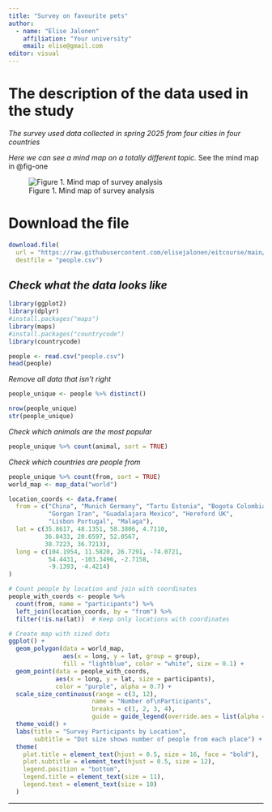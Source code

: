 ```yaml
---
title: "Survey on favourite pets"
author: 
  - name: "Elise Jalonen"
    affiliation: "Your university"
    email: elise@gmail.com
editor: visual
---
```


# The description of the data used in the study

*The survey used data collected in spring 2025 from four cities in four countries*

*Here we can see a mind map on a totally different topic.* See the mind map in @fig-one

![Figure 1. Mind map of survey analysis](images/Untitled-2025-09-09-1234-01.png){#fig-one}

# Download the file

```r
download.file(
  url = "https://raw.githubusercontent.com/elisejalonen/eitcourse/main/people.csv",
  destfile = "people.csv")
```

## *Check what the data looks like*

```r
library(ggplot2)
library(dplyr)
#install.packages("maps")
library(maps)
#install.packages("countrycode")
library(countrycode)

people <- read.csv("people.csv")
head(people)
```

*Remove all data that isn't right*

```r
people_unique <- people %>% distinct()

nrow(people_unique)
str(people_unique)
```

*Check which animals are the most popular*

```r
people_unique %>% count(animal, sort = TRUE)
```

*Check which countries are people from*

```r
people_unique %>% count(from, sort = TRUE)
world_map <- map_data("world")

location_coords <- data.frame(
  from = c("China", "Munich Germany", "Tartu Estonia", "Bogota Colombia", 
           "Gorgan Iran", "Guadalajara Mexico", "Hereford UK", 
           "Lisbon Portugal", "Malaga"),
  lat = c(35.8617, 48.1351, 58.3806, 4.7110, 
          36.8433, 20.6597, 52.0567, 
          38.7223, 36.7213),
  long = c(104.1954, 11.5820, 26.7291, -74.0721, 
           54.4431, -103.3496, -2.7158, 
           -9.1393, -4.4214)
)

# Count people by location and join with coordinates
people_with_coords <- people %>%
  count(from, name = "participants") %>%
  left_join(location_coords, by = "from") %>%
  filter(!is.na(lat))  # Keep only locations with coordinates

# Create map with sized dots
ggplot() +
  geom_polygon(data = world_map, 
               aes(x = long, y = lat, group = group),
               fill = "lightblue", color = "white", size = 0.1) +
  geom_point(data = people_with_coords,
             aes(x = long, y = lat, size = participants), 
             color = "purple", alpha = 0.7) +
  scale_size_continuous(range = c(3, 12), 
                       name = "Number of\nParticipants",
                       breaks = c(1, 2, 3, 4),
                       guide = guide_legend(override.aes = list(alpha = 1))) +
  theme_void() +
  labs(title = "Survey Participants by Location",
       subtitle = "Dot size shows number of people from each place") +
  theme(
    plot.title = element_text(hjust = 0.5, size = 16, face = "bold"),
    plot.subtitle = element_text(hjust = 0.5, size = 12),
    legend.position = "bottom",
    legend.title = element_text(size = 11),
    legend.text = element_text(size = 10)
  )

```

------------------------------------------------------------------------
